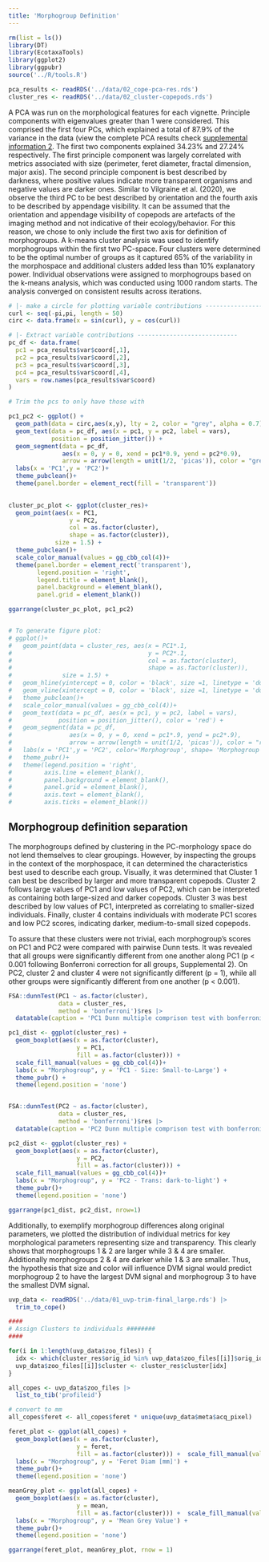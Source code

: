 ```yaml
---
title: 'Morphogroup Definition'
---
```


```r
rm(list = ls())
library(DT)
library(EcotaxaTools)
library(ggplot2)
library(ggpubr)
source('../R/tools.R')

pca_results <- readRDS('../data/02_cope-pca-res.rds')
cluster_res <- readRDS('../data/02_cluster-copepods.rds')
```

A PCA was run on the morphological features for each vignette. Principle components with eigenvalues greater than 1 were considered. This comprised the first four PCs, which explained a total of 87.9% of the variance in the data (view the complete PCA results check [supplemental information 2](./supp_02_pc-extended-info.html). The first two components explained 34.23% and 27.24% respectively. The first principle component was largely correlated with metrics associated with size (perimeter, feret diameter, fractal dimension, major axis). The second principle component is best described by darkness, where positive values indicate more transparent organisms and negative values are darker ones. Similar to Vilgraine et al. (2020), we observe the third PC to be best described by orientation and the fourth axis to be described by appendage visibility. \n\n It can be assumed that the orientation and appendage visibility of copepods are artefacts of the imaging method and not indicative of their ecology/behavior. For this reason, we chose to only include the first two axis for definition of morphogroups. A k-means cluster analysis was used to identify morphogroups within the first two PC-space. Four clusters were determined to be the optimal number of groups as it captured 65% of the variability in the morphospace and additional clusters added less than 10% explanatory power. Individual observations were assigned to morphogroups based on the k-means analysis, which was conducted using 1000 random starts. The analysis converged on consistent results across iterations.\n\n

```r

# |- make a circle for plotting variable contributions -------------------
curl <- seq(-pi,pi, length = 50)
circ <- data.frame(x = sin(curl), y = cos(curl))

# |- Extract variable contributions ----------------------------
pc_df <- data.frame(
  pc1 = pca_results$var$coord[,1],
  pc2 = pca_results$var$coord[,2],
  pc3 = pca_results$var$coord[,3],
  pc4 = pca_results$var$coord[,4],
  vars = row.names(pca_results$var$coord)
)

# Trim the pcs to only have those with 

pc1_pc2 <- ggplot() +
  geom_path(data = circ,aes(x,y), lty = 2, color = "grey", alpha = 0.7) +
  geom_text(data = pc_df, aes(x = pc1, y = pc2, label = vars),
            position = position_jitter()) +
  geom_segment(data = pc_df,
               aes(x = 0, y = 0, xend = pc1*0.9, yend = pc2*0.9),
               arrow = arrow(length = unit(1/2, 'picas')), color = "grey30") +
  labs(x = 'PC1',y = 'PC2')+
  theme_pubclean()+
  theme(panel.border = element_rect(fill = 'transparent'))
  

cluster_pc_plot <- ggplot(cluster_res)+
  geom_point(aes(x = PC1,
                 y = PC2,
                 col = as.factor(cluster),
                 shape = as.factor(cluster)),
             size = 1.5) +
  theme_pubclean()+
  scale_color_manual(values = gg_cbb_col(4))+
  theme(panel.border = element_rect('transparent'),
        legend.position = 'right',
        legend.title = element_blank(),
        panel.background = element_blank(),
        panel.grid = element_blank())

ggarrange(cluster_pc_plot, pc1_pc2)


# To generate figure plot:
# ggplot()+
#   geom_point(data = cluster_res, aes(x = PC1*.1,
#                                      y = PC2*.1,
#                                      col = as.factor(cluster),
#                                      shape = as.factor(cluster)),
#              size = 1.5) +
#   geom_hline(yintercept = 0, color = 'black', size =1, linetype = 'dotted')+
#   geom_vline(xintercept = 0, color = 'black', size =1, linetype = 'dotted')+
#   theme_pubclean()+
#   scale_color_manual(values = gg_cbb_col(4))+
#   geom_text(data = pc_df, aes(x = pc1, y = pc2, label = vars),
#             position = position_jitter(), color = 'red') +
#   geom_segment(data = pc_df,
#                aes(x = 0, y = 0, xend = pc1*.9, yend = pc2*.9),
#                arrow = arrow(length = unit(1/2, 'picas')), color = "red") +
#   labs(x = 'PC1',y = 'PC2', color='Morphogroup', shape= 'Morphogroup')+
#   theme_pubr()+
#   theme(legend.position = 'right',
#         axis.line = element_blank(),
#         panel.background = element_blank(),
#         panel.grid = element_blank(),
#         axis.text = element_blank(),
#         axis.ticks = element_blank())

```


\n\n

## Morphogroup definition separation

The morphogroups defined by clustering in the PC-morphology space do not lend themselves to clear groupings. However, by inspecting the groups in the context of the morphospace, it can determined the characteristics best used to describe each group. Visually, it was determined that Cluster 1 can best be described by larger and more transparent copepods. Cluster 2 follows large values of PC1 and low values of PC2, which can be interpreted as containing both large-sized and darker copepods. Cluster 3 was best described by low values of PC1, interpreted as correlating to smaller-sized individuals. Finally, cluster 4 contains individuals with moderate PC1 scores and low PC2 scores, indicating darker, medium-to-small sized copepods.

To assure that these clusters were not trivial, each morphogroup's scores on PC1 and PC2 were compared with pairwise Dunn tests. It was revealed that all groups were significantly different from one another along PC1 (p < 0.001 following Bonferroni correction for all groups, Supplemental 2). On PC2, cluster 2 and cluster 4 were not significantly different (p = 1), while all other groups were significantly different from one another (p < 0.001). 


```r
FSA::dunnTest(PC1 ~ as.factor(cluster),
              data = cluster_res,
              method = 'bonferroni')$res |> 
  datatable(caption = 'PC1 Dunn multiple comprison test with bonferroni correction')

pc1_dist <- ggplot(cluster_res) +
  geom_boxplot(aes(x = as.factor(cluster),
                   y = PC1,
                   fill = as.factor(cluster))) +
  scale_fill_manual(values = gg_cbb_col(4))+
  labs(x = "Morphogroup", y = 'PC1 - Size: Small-to-Large') + 
  theme_pubr() +
  theme(legend.position = 'none')


FSA::dunnTest(PC2 ~ as.factor(cluster),
              data = cluster_res,
              method = 'bonferroni')$res |> 
  datatable(caption = 'PC2 Dunn multiple comprison test with bonferroni correction')

pc2_dist <- ggplot(cluster_res) +
  geom_boxplot(aes(x = as.factor(cluster),
                   y = PC2,
                   fill = as.factor(cluster))) +
  scale_fill_manual(values = gg_cbb_col(4))+
  labs(x = "Morphogroup", y = 'PC2 - Trans: dark-to-light') + 
  theme_pubr()+
  theme(legend.position = 'none')

ggarrange(pc1_dist, pc2_dist, nrow=1)

```


Additionally, to exemplify morphogroup differences along original parameters, we plotted the distribution of individual metrics for key morphological parameters representing size and transparency. This clearly shows that morphogroups 1 & 2 are larger while 3 & 4 are smaller. Additionally morphogroups 2 & 4 are darker while 1 & 3 are smaller. Thus, the hypothesis that size and color will influence DVM signal would predict morphogroup 2 to have the largest DVM signal and morphogroup 3 to have the smallest DVM signal.

```r

uvp_data <- readRDS('../data/01_uvp-trim-final_large.rds') |> 
  trim_to_cope()

####
# Assign Clusters to individuals ########
####

for(i in 1:length(uvp_data$zoo_files)) {
  idx <- which(cluster_res$orig_id %in% uvp_data$zoo_files[[i]]$orig_id)
  uvp_data$zoo_files[[i]]$cluster <- cluster_res$cluster[idx]
}

all_copes <- uvp_data$zoo_files |> 
  list_to_tib('profileid')

# convert to mm
all_copes$feret <- all_copes$feret * unique(uvp_data$meta$acq_pixel)

feret_plot <- ggplot(all_copes) + 
  geom_boxplot(aes(x = as.factor(cluster),
                   y = feret,
                   fill = as.factor(cluster))) +  scale_fill_manual(values = gg_cbb_col(4))+
  labs(x = "Morphogroup", y = 'Feret Diam [mm]') + 
  theme_pubr()+
  theme(legend.position = 'none')

meanGrey_plot <- ggplot(all_copes) + 
  geom_boxplot(aes(x = as.factor(cluster),
                   y = mean,
                   fill = as.factor(cluster))) +  scale_fill_manual(values = gg_cbb_col(4))+
  labs(x = "Morphogroup", y = 'Mean Grey Value') + 
  theme_pubr()+
  theme(legend.position = 'none')

ggarrange(feret_plot, meanGrey_plot, rnow = 1)

```

